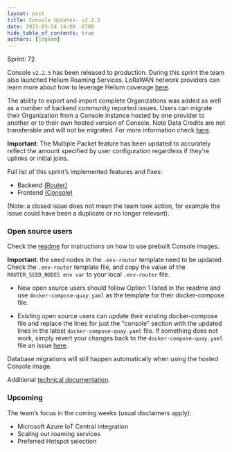 ```yaml
---
layout: post
title: Console Updates- v2.2.5
date: 2022-03-24 14:00 -0700
hide_table_of_contents: true
authors: [jdgemm]
---
```


Sprint: 72

Console `v2.2.5` has been released to production. During this sprint the team also launched Helium
Roaming Services. LoRaWAN network providers can learn more about how to leverage Helium coverage
[here](https://blog.helium.com/helium-roaming-services-brings-new-opportunities-for-partners-4d940ee7a030).

<!--truncate-->

The ability to export and import complete Organizations was added as well as a number of backend
community reported issues. Users can migrate their Organization from a Console instance hosted by
one provider to another or to their own hosted version of Console. Note Data Credits are not
transferable and will not be migrated. For more information check
[here](https://docs.helium.com/use-the-network/console/users/#organizations).

**Important**: The Multiple Packet feature has been updated to accurately reflect the amount
specified by user configuration regardless if they're uplinks or initial joins.

Full list of this sprint’s implemented features and fixes:

- Backend [(Router)](https://github.com/helium/router/milestone/10?closed=1)
- Frontend [(Console)](https://github.com/helium/console/milestone/10?closed=1)

(Note: a closed issue does not mean the team took action, for example the issue could have been a
duplicate or no longer relevant).

### Open source users

Check the [readme](https://github.com/helium/console) for instructions on how to use prebuilt
Console images.

**Important**: the seed nodes in the `.env-router` template need to be updated. Check the
`.env-router` template file, and copy the value of the `ROUTER_SEED_NODES env var` to your local
`.env-router` file.

- New open source users should follow Option 1 listed in the readme and use
  `docker-compose-quay.yaml` as the template for their docker-compose file.

- Existing open source users can update their existing docker-compose file and replace the lines for
  just the "console" section with the updated lines in the latest `docker-compose-quay.yaml` file.
  If something does not work, simply revert your changes back to the `docker-compose-quay.yaml` file
  an issue [here](https://github.com/helium/console/issues).

Database migrations will still happen automatically when using the hosted Console image.

Additional
[technical documentation](https://docs.helium.com/use-the-network/run-a-network-server/run-console/#console-setup).

### Upcoming

The team’s focus in the coming weeks (usual disclaimers apply):

- Microsoft Azure IoT Central integration
- Scaling out roaming services
- Preferred Hotspot selection
